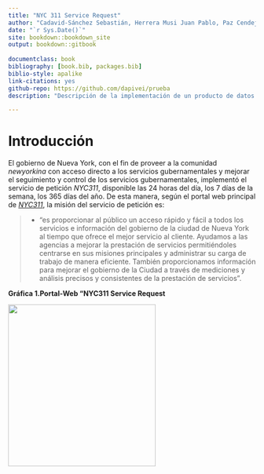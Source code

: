 ```yaml
--- 
title: "NYC 311 Service Request"
author: "Cadavid-Sánchez Sebastián, Herrera Musi Juan Pablo, Paz Cendejas Francisco, Villa Lizárraga Diego M. & Pinto Veizaga Daniela"
date: "`r Sys.Date()`"
site: bookdown::bookdown_site
output: bookdown::gitbook
  
documentclass: book
bibliography: [book.bib, packages.bib]
biblio-style: apalike
link-citations: yes
github-repo: https://github.com/dapivei/prueba
description: "Descripción de la implementación de un producto de datos: predicciones sobre el flujo de quejas diarias (por encima), del flujo promedio de quejas."

---
```



# Introducción

El gobierno de Nueva York, con el fin de proveer a la comunidad *newyorkina* con acceso directo a los servicios gubernamentales  y mejorar el seguimiento y control de los servicios gubernamentales, implementó el servicio de petición *NYC311*, disponible las 24 horas del día, los 7 días de la semana, los 365 días del año. De esta manera, según el portal web principal de [*NYC311*](https://portal.311.nyc.gov/about-nyc-311/), la misión del servicio de petición es:

>* "es proporcionar al público un acceso rápido y fácil a todos los servicios e información del gobierno de la ciudad de Nueva York al tiempo que ofrece el mejor servicio al cliente. Ayudamos a las agencias a mejorar la prestación de servicios permitiéndoles centrarse en sus misiones principales y administrar su carga de trabajo de manera eficiente. También proporcionamos información para mejorar el gobierno de la Ciudad a través de mediciones y análisis precisos y consistentes de la prestación de servicios".

**Gráfica 1.Portal-Web "NYC311 Service Request**

<div align="center">

<image width="300" height="330" src="./images/nyc_311_sr_website.png">

</div>



